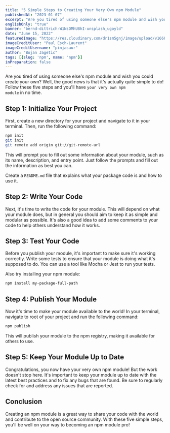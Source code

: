 ```yaml
---
title: "5 Simple Steps to Creating Your Very Own npm Module"
publishedAt: "2023-01-07"
excerpt: "Are you tired of using someone else's npm module and wish you could create your own? Well, the good news is that it's actually quite simple to do!"
englishOnly: "true"
banner: "bernd-dittrich-W1NsOMhU8hI-unsplash_ugoyld"
date: "June 15, 2022"
featuredImage: "https://res.cloudinary.com/dr1sm5gnj/image/upload/v1668725339/igutech/blogs/paul-esch-laurent-oZMUrWFHOB4-unsplash_p8uupr.jpg"
imageCreditUser: "Paul Esch-Laurent"
imageCreditUsername: "pinjasaur"
author: "Bojan Jagetic"
tags: [{slug: 'npm', name: 'npm'}]
inPreparation: false
---
```

Are you tired of using someone else's npm module and wish you could create your own? Well, the good news is that it's actually quite simple to do! Follow these five steps and you'll have <code>your very own npm module</code> in no time.

## Step 1: Initialize Your Project
First, create a new directory for your project and navigate to it in your terminal. Then, run the following command:

```bash
npm init
git init
git remote add origin git://git-remote-url
```

This will prompt you to fill out some information about your module, such as its name, description, and entry point. Just follow the prompts and fill out the information as best you can.

Create a <code>README.md</code> file that explains what your package code is and how to use it.

## Step 2: Write Your Code

Next, it's time to write the code for your module. This will depend on what your module does, but in general you should aim to keep it as simple and modular as possible. It's also a good idea to add some comments to your code to help others understand how it works.

## Step 3: Test Your Code

Before you publish your module, it's important to make sure it's working correctly. Write some tests to ensure that your module is doing what it's supposed to do. You can use a tool like Mocha or Jest to run your tests.

Also try installing your npm module:  
```bash
npm install my-package-full-path
```

## Step 4: Publish Your Module

Now it's time to make your module available to the world! In your terminal, navigate to root of your project and run the following command:

```bash
npm publish
```

This will publish your module to the npm registry, making it available for others to use.

## Step 5: Keep Your Module Up to Date

Congratulations, you now have your very own npm module! But the work doesn't stop here. It's important to keep your module up to date with the latest best practices and to fix any bugs that are found. Be sure to regularly check for and address any issues that are reported.

## Conclusion

Creating an npm module is a great way to share your code with the world and contribute to the open source community. With these five simple steps, you'll be well on your way to becoming an npm module pro!